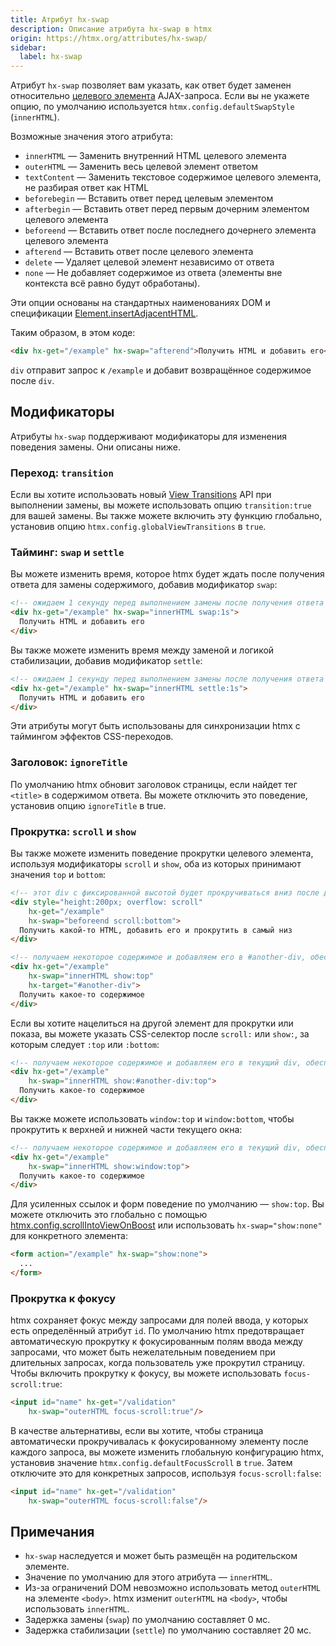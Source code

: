 ```yaml
---
title: Атрибут hx-swap
description: Описание атрибута hx-swap в htmx
origin: https://htmx.org/attributes/hx-swap/
sidebar:
  label: hx-swap
---
```


Атрибут `hx-swap` позволяет вам указать, как ответ будет заменен относительно [целевого элемента](../hx-target) AJAX-запроса. Если вы не укажете опцию, по умолчанию используется `htmx.config.defaultSwapStyle` (`innerHTML`).

Возможные значения этого атрибута:

- `innerHTML` — Заменить внутренний HTML целевого элемента
- `outerHTML` — Заменить весь целевой элемент ответом
- `textContent` — Заменить текстовое содержимое целевого элемента, не разбирая ответ как HTML
- `beforebegin` — Вставить ответ перед целевым элементом
- `afterbegin` — Вставить ответ перед первым дочерним элементом целевого элемента
- `beforeend` — Вставить ответ после последнего дочернего элемента целевого элемента
- `afterend` — Вставить ответ после целевого элемента
- `delete` — Удаляет целевой элемент независимо от ответа
- `none` — Не добавляет содержимое из ответа (элементы вне контекста всё равно будут обработаны).

Эти опции основаны на стандартных наименованиях DOM и спецификации [Element.insertAdjacentHTML](https://developer.mozilla.org/ru/docs/Web/API/Element/insertAdjacentHTML).

Таким образом, в этом коде:

```html wrap
<div hx-get="/example" hx-swap="afterend">Получить HTML и добавить его</div>
```

`div` отправит запрос к `/example` и добавит возвращённое содержимое после `div`.

## Модификаторы

Атрибуты `hx-swap` поддерживают модификаторы для изменения поведения замены. Они описаны ниже.

### Переход: `transition`

Если вы хотите использовать новый [View Transitions](https://developer.mozilla.org/en-US/docs/Web/API/View_Transitions_API) API при выполнении замены, вы можете использовать опцию `transition:true` для вашей замены. Вы также можете включить эту функцию глобально, установив опцию `htmx.config.globalViewTransitions` в `true`.

### Тайминг: `swap` и `settle`

Вы можете изменить время, которое htmx будет ждать после получения ответа для замены содержимого, добавив модификатор `swap`:


```html wrap "swap:1s""
<!-- ожидаем 1 секунду перед выполнением замены после получения ответа -->
<div hx-get="/example" hx-swap="innerHTML swap:1s">
  Получить HTML и добавить его
</div>
```

Вы также можете изменить время между заменой и логикой стабилизации, добавив модификатор `settle`:

```html wrap "settle:1s"
<!-- ожидаем 1 секунду перед выполнением замены после получения ответа -->
<div hx-get="/example" hx-swap="innerHTML settle:1s">
  Получить HTML и добавить его
</div>
```

Эти атрибуты могут быть использованы для синхронизации htmx с таймингом эффектов CSS-переходов.

### Заголовок: `ignoreTitle`

По умолчанию htmx обновит заголовок страницы, если найдет тег `<title>` в содержимом ответа. Вы можете отключить это поведение, установив опцию `ignoreTitle` в true.

### Прокрутка: `scroll` и `show`

Вы также можете изменить поведение прокрутки целевого элемента, используя модификаторы `scroll` и `show`, оба из которых принимают значения `top` и `bottom`:

```html wrap "scroll:bottom"
<!-- этот div с фиксированной высотой будет прокручиваться вниз после добавления содержимого -->
<div style="height:200px; overflow: scroll"
    hx-get="/example"
    hx-swap="beforeend scroll:bottom">
  Получить какой-то HTML, добавить его и прокрутить в самый низ
</div>
```
```html wrap "show:top"
<!-- получаем некоторое содержимое и добавляем его в #another-div, обеспечивая видимость верхней части #another-div в области просмотра -->
<div hx-get="/example"
    hx-swap="innerHTML show:top"
    hx-target="#another-div">
  Получить какое-то содержимое
</div>
```

Если вы хотите нацелиться на другой элемент для прокрутки или показа, вы можете указать CSS-селектор после `scroll:` или `show:`, за которым следует `:top` или `:bottom`:

```html wrap "#another-div"
<!-- получаем некоторое содержимое и добавляем его в текущий div, обеспечивая видимость верхней части #another-div в области просмотра -->
<div hx-get="/example"
    hx-swap="innerHTML show:#another-div:top">
  Получить какое-то содержимое
</div>
```

Вы также можете использовать `window:top` и `window:bottom`, чтобы прокрутить к верхней и нижней части текущего окна:

```html wrap "window:top"
<!-- получаем некоторое содержимое и добавляем его в текущий div, обеспечивая прокрутку области просмотра к самому верху -->
<div hx-get="/example"
    hx-swap="innerHTML show:window:top">
  Получить какое-то содержимое
</div>
```

Для усиленных ссылок и форм поведение по умолчанию — `show:top`. Вы можете отключить это глобально с помощью [htmx.config.scrollIntoViewOnBoost](/api/config) или использовать `hx-swap="show:none"` для конкретного элемента:

```html wrap "show:none"
<form action="/example" hx-swap="show:none">
  ...
</form>
```

### Прокрутка к фокусу

htmx сохраняет фокус между запросами для полей ввода, у которых есть определённый атрибут `id`. По умолчанию htmx предотвращает автоматическую прокрутку к фокусированным полям ввода между запросами, что может быть нежелательным поведением при длительных запросах, когда пользователь уже прокрутил страницу. Чтобы включить прокрутку к фокусу, вы можете использовать `focus-scroll:true`:

```html wrap "focus-scroll:true"
<input id="name" hx-get="/validation"
    hx-swap="outerHTML focus-scroll:true"/>
```

В качестве альтернативы, если вы хотите, чтобы страница автоматически прокручивалась к фокусированному элементу после каждого запроса, вы можете изменить глобальную конфигурацию htmx, установив значение `htmx.config.defaultFocusScroll` в `true`. Затем отключите это для конкретных запросов, используя `focus-scroll:false`:

```html wrap "focus-scroll:false"
<input id="name" hx-get="/validation"
    hx-swap="outerHTML focus-scroll:false"/>
```

## Примечания

* `hx-swap` наследуется и может быть размещён на родительском элементе.
* Значение по умолчанию для этого атрибута — `innerHTML`.
* Из-за ограничений DOM невозможно использовать метод `outerHTML` на элементе `<body>`. htmx изменит `outerHTML` на `<body>`, чтобы использовать `innerHTML`.
* Задержка замены (`swap`) по умолчанию составляет 0 мс.
* Задержка стабилизации (`settle`) по умолчанию составляет 20 мс.
